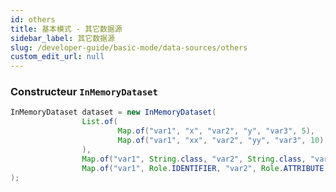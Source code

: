 ```yaml
---
id: others
title: 基本模式 - 其它数据源
sidebar_label: 其它数据源
slug: /developer-guide/basic-mode/data-sources/others
custom_edit_url: null
---
```


### Constructeur `InMemoryDataset`

```java
InMemoryDataset dataset = new InMemoryDataset(
                List.of(
                        Map.of("var1", "x", "var2", "y", "var3", 5),
                        Map.of("var1", "xx", "var2", "yy", "var3", 10)
                ),
                Map.of("var1", String.class, "var2", String.class, "var3", Long.class),
                Map.of("var1", Role.IDENTIFIER, "var2", Role.ATTRIBUTE, "var3", Role.MEASURE)
);
```
